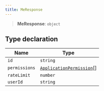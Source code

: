 ```yaml
---
title: MeResponse
---
```


> **MeResponse**: `object`

## Type declaration

| Name | Type |
| ------ | ------ |
| <a id="id"></a> `id` | `string` |
| <a id="permissions"></a> `permissions` | [`ApplicationPermission`](/docs/kiai.js/ApplicationPermission)[] |
| <a id="ratelimit"></a> `rateLimit` | `number` |
| <a id="userid"></a> `userId` | `string` |
